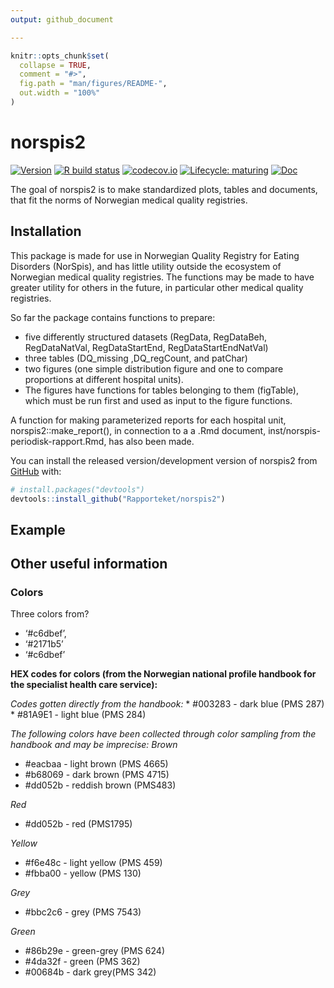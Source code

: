```yaml
---
output: github_document

---
```


<!-- README.md is generated from README.Rmd. Please edit that file -->

```r
knitr::opts_chunk$set(
  collapse = TRUE,
  comment = "#>",
  fig.path = "man/figures/README-",
  out.width = "100%"
)
```

# norspis2

<!-- badges: start -->
[![Version](https://img.shields.io/github/v/release/rapporteket/norspis2?sort=semver)](https://github.com/rapporteket/norspis2/releases)
[![R build status](https://github.com/Rapporteket/norspis2/workflows/R-CMD-check/badge.svg)](https://github.com/Rapporteket/norspis2/actions)
[![codecov.io](https://codecov.io/github/Rapporteket/norspis2/norspis2.svg?branch=main)](https://codecov.io/github/Rapporteket/norspis2?branch=main)
[![Lifecycle: maturing](https://img.shields.io/badge/lifecycle-maturing-blue.svg)](https://www.tidyverse.org/lifecycle/#maturing)
[![Doc](https://img.shields.io/badge/Doc--grey.svg)](https://rapporteket.github.io/norspis2/)
<!-- badges: end -->

The goal of norspis2 is to make standardized plots, tables and documents, that fit the norms of Norwegian medical quality registries.

## Installation
This package is made for use in Norwegian Quality Registry for Eating Disorders (NorSpis), 
and has little utility outside the ecosystem of Norwegian medical quality registries. 
The functions may be made to have greater utility for others in the future, in particular 
other medical quality registries.


So far the package contains functions to prepare:

* five differently structured datasets (RegData, RegDataBeh, RegDataNatVal, RegDataStartEnd, RegDataStartEndNatVal)
* three tables (DQ_missing ,DQ_regCount, and patChar) 
* two figures (one simple distribution figure and one to compare proportions at different hospital units). 
* The figures have functions for tables belonging to them (figTable), which must be run first and used as input to the figure functions. 


A function for making parameterized reports for each hospital unit, norspis2::make_report(), in connection to a a .Rmd document, inst/norspis-periodisk-rapport.Rmd, has also been made. 


You can install the released version/development version of norspis2 from [GitHub](https://github.com/) with:

``` r
# install.packages("devtools")
devtools::install_github("Rapporteket/norspis2")
```

## Example


<!-- This is a basic example which shows you how to solve a common problem: -->

<!-- ```{r example} -->
<!-- library(norspis2) -->
<!-- ## basic example code -->
<!-- ``` -->

<!-- What is special about using `README.Rmd` instead of just `README.md`? You can include R chunks like so: -->

<!-- ```{r cars} -->
<!-- summary(cars) -->
<!-- ``` -->

<!-- You may render `README.Rmd` manually, to keep `README.md` up-to-date. However, you may also leave this to the ci process at GitHub. -->

<!-- You can also embed plots, for example: -->

<!-- ```{r pressure, echo = FALSE} -->
<!-- plot(pressure) -->
<!-- ``` -->

<!-- In that case, don't forget to commit and push the resulting figure files, so they display on GitHub! -->


## Other useful information
 
### Colors

Three colors from?

* '#c6dbef',
* '#2171b5'
* '#c6dbef'

**HEX codes for colors (from the Norwegian national profile handbook for the specialist health care service):**

*Codes gotten directly from the handbook:*
* #003283 - dark blue (PMS 287)
* #81A9E1 - light blue (PMS 284)
 
*The following colors have been collected through color sampling from the handbook and may be imprecise:*
*Brown*

* #eacbaa - light brown (PMS 4665)
* #b68069 - dark brown (PMS 4715)
* #dd052b - reddish brown (PMS483)
 
*Red*

* #dd052b - red (PMS1795)

*Yellow*

* #f6e48c - light yellow (PMS 459)
* #fbba00 - yellow (PMS 130)

*Grey*

* #bbc2c6 - grey (PMS 7543)

*Green*

* #86b29e - green-grey (PMS 624)
* #4da32f - green (PMS 362)
* #00684b - dark grey(PMS 342)
